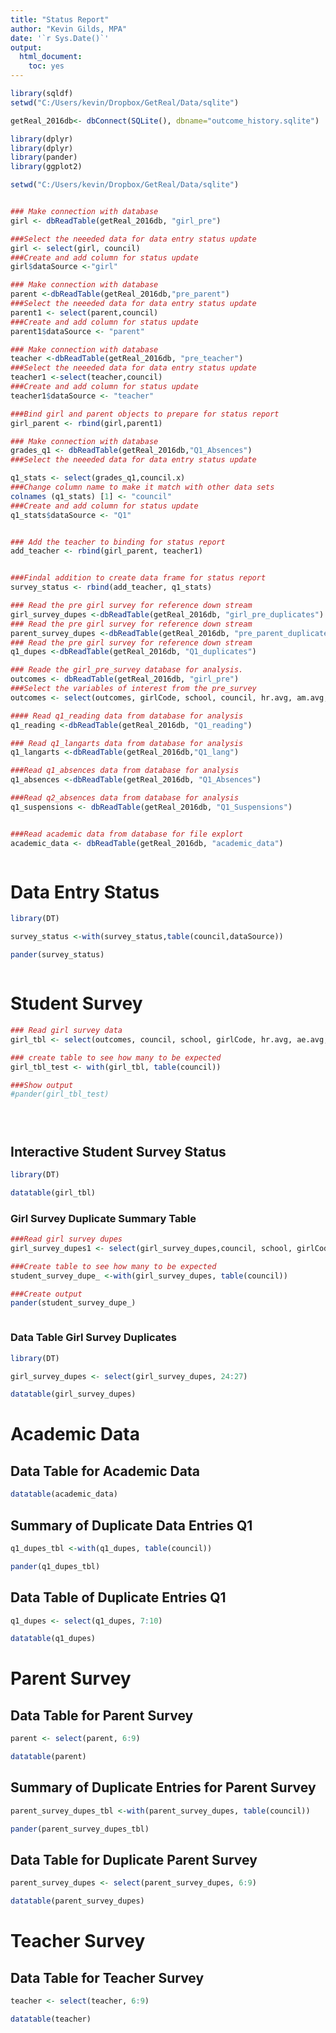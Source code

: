 ```yaml
---
title: "Status Report"
author: "Kevin Gilds, MPA"
date: '`r Sys.Date()`'
output: 
  html_document: 
    toc: yes
---
```


```r
library(sqldf)
setwd("C:/Users/kevin/Dropbox/GetReal/Data/sqlite")

getReal_2016db<- dbConnect(SQLite(), dbname="outcome_history.sqlite")


```

```r
library(dplyr)
library(dplyr)
library(pander)
library(ggplot2)

setwd("C:/Users/kevin/Dropbox/GetReal/Data/sqlite")


### Make connection with database
girl <- dbReadTable(getReal_2016db, "girl_pre")

###Select the neeeded data for data entry status update
girl <- select(girl, council)
###Create and add column for status update
girl$dataSource <-"girl"

### Make connection with database
parent <-dbReadTable(getReal_2016db,"pre_parent")
###Select the neeeded data for data entry status update
parent1 <- select(parent,council)
###Create and add column for status update
parent1$dataSource <- "parent"

### Make connection with database
teacher <-dbReadTable(getReal_2016db, "pre_teacher")
###Select the neeeded data for data entry status update
teacher1 <-select(teacher,council)
###Create and add column for status update
teacher1$dataSource <- "teacher"

###Bind girl and parent objects to prepare for status report
girl_parent <- rbind(girl,parent1)

### Make connection with database
grades_q1 <- dbReadTable(getReal_2016db,"Q1_Absences")
###Select the neeeded data for data entry status update

q1_stats <- select(grades_q1,council.x)
###Change column name to make it match with other data sets
colnames (q1_stats) [1] <- "council"
###Create and add column for status update
q1_stats$dataSource <- "Q1"


### Add the teacher to binding for status report
add_teacher <- rbind(girl_parent, teacher1)


###Findal addition to create data frame for status report
survey_status <- rbind(add_teacher, q1_stats)

### Read the pre girl survey for reference down stream
girl_survey_dupes <-dbReadTable(getReal_2016db, "girl_pre_duplicates")
### Read the pre girl survey for reference down stream
parent_survey_dupes <-dbReadTable(getReal_2016db, "pre_parent_duplicate")
### Read the pre girl survey for reference down stream
q1_dupes <-dbReadTable(getReal_2016db, "Q1_duplicates")

### Reade the girl_pre_survey database for analysis. 
outcomes <- dbReadTable(getReal_2016db, "girl_pre")
###Select the variables of interest from the pre_survey
outcomes <- select(outcomes, girlCode, school, council, hr.avg, am.avg, ae.avg)

#### Read q1_reading data from database for analysis
q1_reading <-dbReadTable(getReal_2016db, "Q1_reading")

### Read q1_langarts data from database for analysis
q1_langarts <-dbReadTable(getReal_2016db,"Q1_lang")

###Read q1_absences data from database for analysis
q1_absences <-dbReadTable(getReal_2016db, "Q1_Absences")

###Read q2_absences data from database for analysis
q1_suspensions <- dbReadTable(getReal_2016db, "Q1_Suspensions")


###Read academic data from database for file explort
academic_data <- dbReadTable(getReal_2016db, "academic_data")



```


# Data Entry Status
```r
library(DT)

survey_status <-with(survey_status,table(council,dataSource))

pander(survey_status)



```



# Student Survey

```r


### Read girl survey data
girl_tbl <- select(outcomes, council, school, girlCode, hr.avg, ae.avg,am.avg )

### create table to see how many to be expected
girl_tbl_test <- with(girl_tbl, table(council))

###Show output
#pander(girl_tbl_test)





```

## Interactive Student Survey Status

```r
library(DT)

datatable(girl_tbl)
```



### Girl Survey Duplicate Summary Table

```r

###Read girl survey dupes
girl_survey_dupes1 <- select(girl_survey_dupes,council, school, girlCode)

###Create table to see how many to be expected
student_survey_dupe_ <-with(girl_survey_dupes, table(council))

###Create output
pander(student_survey_dupe_)



```

### Data Table Girl Survey Duplicates

```r
library(DT)

girl_survey_dupes <- select(girl_survey_dupes, 24:27)

datatable(girl_survey_dupes)


```

# Academic Data

## Data Table for Academic Data
```r
datatable(academic_data)
```

## Summary of Duplicate Data Entries Q1
```r
q1_dupes_tbl <-with(q1_dupes, table(council))

pander(q1_dupes_tbl)

```


## Data Table of Duplicate Entries Q1
```r

q1_dupes <- select(q1_dupes, 7:10)

datatable(q1_dupes)

```



# Parent Survey


## Data Table for Parent Survey

```r

parent <- select(parent, 6:9)

datatable(parent)


```


## Summary of Duplicate Entries for Parent Survey

```r

parent_survey_dupes_tbl <-with(parent_survey_dupes, table(council))

pander(parent_survey_dupes_tbl)

```


## Data Table for Duplicate Parent Survey

```r

parent_survey_dupes <- select(parent_survey_dupes, 6:9)

datatable(parent_survey_dupes)

```

# Teacher Survey

## Data Table for Teacher Survey
```r

teacher <- select(teacher, 6:9)

datatable(teacher)

```

